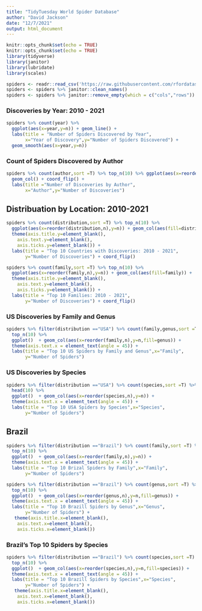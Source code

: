 ```yaml
---
title: "TidyTuesday World Spider Database"
author: "David Jackson"
date: "12/7/2021"
output: html_document
---
```


```r
knitr::opts_chunk$set(echo = TRUE)
knitr::opts_chunk$set(echo = TRUE)
library(tidyverse)
library(janitor)
library(lubridate)
library(scales)
```
```r
spiders <- readr::read_csv('https://raw.githubusercontent.com/rfordatascience/tidytuesday/master/data/2021/2021-12-07/spiders.csv') %>% filter(year >=2010)
spiders <- spiders %>% janitor::clean_names()
spiders <- spiders %>% janitor::remove_empty(which = c("cols","rows"))
```

### Discoveries by Year: 2010 - 2021

```r
spiders %>% count(year) %>% 
  ggplot(aes(x=year,y=n)) + geom_line() +
  labs(title = "Number of Spiders Discovered by Year",
       x="Year of Discovery",y="Number of Spiders Discovered") +
  geom_smooth(aes(x=year,y=n))
```

### Count of Spiders Discovered by Author

```r
spiders %>% count(author,sort =T) %>% top_n(10) %>% ggplot(aes(x=reorder(author,n),y=n)) +
  geom_col() + coord_flip() +
  labs(title ="Number of Discoveries by Author",
       x="Author",y="Number of Discoveries")
```

## Distribuation by Location: 2010-2021

```r
spiders %>% count(distribution,sort =T) %>% top_n(10) %>%
  ggplot(aes(x=reorder(distribution,n),y=n)) + geom_col(aes(fill=distribution)) +
  theme(axis.title.y=element_blank(),
    axis.text.y=element_blank(),
    axis.ticks.y=element_blank()) +
  labs(title = "Top 10 Countries with Discoveries: 2010 - 2021",
       y="Number of Discoveries") + coord_flip()
```

```r
spiders %>% count(family,sort =T) %>% top_n(10) %>%
  ggplot(aes(x=reorder(family,n),y=n)) + geom_col(aes(fill=family)) +
  theme(axis.title.y=element_blank(),
    axis.text.y=element_blank(),
    axis.ticks.y=element_blank()) +
  labs(title = "Top 10 Families: 2010 - 2021",
       y="Number of Discoveries") + coord_flip()
```

### US Discoveries by Family and Genus

```r
spiders %>% filter(distribution =="USA") %>% count(family,genus,sort =T) %>%
  top_n(10) %>%
  ggplot()  + geom_col(aes(x=reorder(family,n),y=n,fill=genus)) +
  theme(axis.text.x = element_text(angle = 45)) +
  labs(title = "Top 10 US Spiders by Family and Genus",x="Family",
       y="Number of Spiders")
```

### US Discoveries by Species 

```r
spiders %>% filter(distribution =="USA") %>% count(species,sort =T) %>%
  head(10) %>%
  ggplot()  + geom_col(aes(x=reorder(species,n),y=n)) +
  theme(axis.text.x = element_text(angle = 45)) +
  labs(title = "Top 10 USA Spiders by Species",x="Species",
       y="Number of Spiders")
```

## Brazil

```r

spiders %>% filter(distribution =="Brazil") %>% count(family,sort =T) %>%
  top_n(10) %>%
  ggplot()  + geom_col(aes(x=reorder(family,n),y=n)) +
  theme(axis.text.x = element_text(angle = 45)) +
  labs(title = "Top 10 Brizal Spiders by Family",x="Family",
       y="Number of Spiders")
```


```r

spiders %>% filter(distribution =="Brazil") %>% count(genus,sort =T) %>%
  top_n(10) %>%
  ggplot()  + geom_col(aes(x=reorder(genus,n),y=n,fill=genus)) +
  theme(axis.text.x = element_text(angle = 45)) +
  labs(title = "Top 10 Brazill Spiders by Genus",x="Genus",
       y="Number of Spiders") +
   theme(axis.title.x=element_blank(),
    axis.text.x=element_blank(),
    axis.ticks.x=element_blank())
```

### Brazil's Top 10 Spiders by Species


```r

spiders %>% filter(distribution =="Brazil") %>% count(species,sort =T) %>%
  top_n(10) %>%
  ggplot()  + geom_col(aes(x=reorder(species,n),y=n,fill=species)) +
  theme(axis.text.x = element_text(angle = 45)) +
  labs(title = "Top 10 Brazill Spiders by Species",x="Species",
       y="Number of Spiders") +
   theme(axis.title.x=element_blank(),
    axis.text.x=element_blank(),
    axis.ticks.x=element_blank())
```

